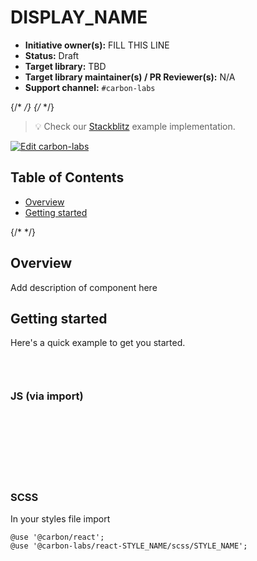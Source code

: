 
<Meta isTemplate />

# DISPLAY_NAME

- **Initiative owner(s):** FILL THIS LINE
- **Status:** Draft
- **Target library:** TBD
- **Target library maintainer(s) / PR Reviewer(s):** N/A
- **Support channel:** `#carbon-labs`

{/* <!-- START doctoc generated TOC please keep comment here to allow auto update --> */}
{/* <!-- DON'T EDIT THIS SECTION, INSTEAD RE-RUN doctoc TO UPDATE --> */}

> 💡 Check our
> [Stackblitz](https://stackblitz.com/github/carbon-design-system/carbon-labs/tree/main/examples/react/DISPLAY_NAME)
> example implementation.

[![Edit carbon-labs](https://developer.stackblitz.com/img/open_in_stackblitz.svg)](https://stackblitz.com/github/carbon-design-system/carbon-labs/tree/main/examples/react/DISPLAY_NAME)

## Table of Contents

- [Overview](#overview)
- [Getting started](#getting-started)

{/* <!-- END doctoc generated TOC please keep comment here to allow auto update --> */}

## Overview

Add description of component here

<Canvas of={DISPLAY_NAMEStories.Default} />

## Getting started

Here's a quick example to get you started.

```bash
yarn add @carbon/react
yarn add @carbon-labs/react-STYLE_NAME
```

### JS (via import)

```javascript
import { DISPLAY_NAME } from '@carbon-labs/react-STYLE_NAME/es/index';

function App() {
  return <DISPLAY_NAME />;
}

export default App;
```

### SCSS

In your styles file import

```
@use '@carbon/react';
@use '@carbon-labs/react-STYLE_NAME/scss/STYLE_NAME';
```
